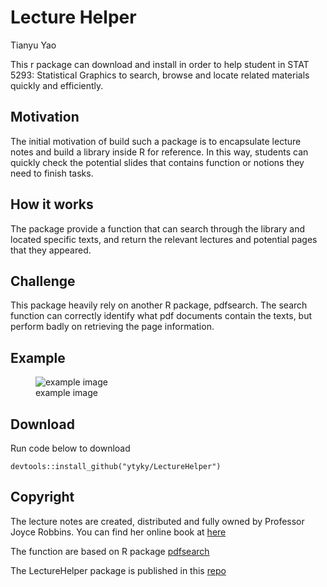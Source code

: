 # Lecture Helper

Tianyu Yao

This r package can download and install in order to help student in STAT 5293:  Statistical Graphics to search, browse and locate related materials quickly and efficiently.

## Motivation
The initial motivation of build such a package is to encapsulate lecture notes and build a library inside R for reference. In this way, students can quickly check the potential slides that contains function or notions they need to finish tasks.

## How it works
The package provide a function that can search through the library and located specific texts, and return the relevant lectures and potential pages that they appeared. 

## Challenge
This package heavily rely on another R package, pdfsearch. The search function can correctly identify what pdf documents contain the texts, but perform badly on retrieving the page information.

## Example
![example image](resources/lecture_hepler/searchLecture.png)

## Download
Run code below to download

   ```
   devtools::install_github("ytyky/LectureHelper")
   ```

## Copyright
The lecture notes are created, distributed and fully owned by Professor Joyce Robbins. You can find her online book at [here](https://edav.info/index.html)

The function are based on R package [pdfsearch](https://github.com/cran/pdfsearch)

The LectureHelper package is published in this [repo](https://github.com/ytyky/LectureHelper)